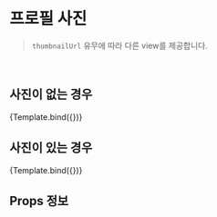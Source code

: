 
<Meta title="Component/ProfileThumbnail" component={ProfileThumbnail} />


# 프로필 사진

> `thumbnailUrl` 유무에 따라 다른 view를 제공합니다.

<br />

## 사진이 없는 경우

<Canvas>
  <Story name="프로필 사진 없음" args={{ thumbnailUrl: '' }}>
    {Template.bind({})}
  </Story>
</Canvas>

## 사진이 있는 경우

<Canvas>
  <Story
    name="프로필 사진 있음"
    args={{
      thumbnailUrl:
        'https://search.pstatic.net/common?type=a&size=120x150&quality=95&direct=true&src=http%3A%2F%2Fsstatic.naver.net%2Fpeople%2Fportrait%2F202004%2F20200424182024679.jpg'
    }}
  >
    {Template.bind({})}
  </Story>
</Canvas>

## Props 정보

<ArgsTable of={ProfileThumbnail} />
